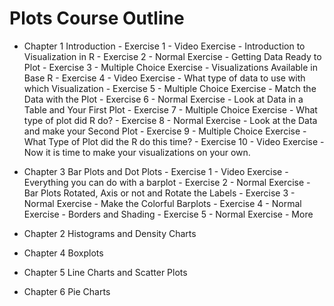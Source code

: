 # Plots Course Outline

- Chapter 1 Introduction
      - Exercise  1 - Video Exercise  - Introduction to Visualization in R
      - Exercise  2 - Normal Exercise - Getting Data Ready to Plot
      - Exercise  3 - Multiple Choice Exercise - Visualizations Available in Base R
      - Exercise  4 - Video Exercise - What type of data to use with which Visualization
      - Exercise  5 - Multiple Choice Exercise - Match the Data with the Plot
      - Exercise  6 - Normal Exercise - Look at Data in a Table and Your First Plot
      - Exercise  7 - Multiple Choice Exercise - What type of plot did R do?
      - Exercise  8 - Normal Exercise - Look at the Data and make your Second Plot
      - Exercise  9 - Multiple Choice Exercise - What Type of Plot did the R do this time?
      - Exercise 10 - Video Exercise - Now it is time to make your visualizations on your own.
 
- Chapter 3 Bar Plots and Dot Plots
      - Exercise 1 - Video Exercise  - Everything you can do with a barplot
      - Exercise 2 - Normal Exercise - Bar Plots Rotated, Axis or not and Rotate the Labels
      - Exercise 3 - Normal Exercise - Make the Colorful Barplots
      - Exercise 4 - Normal Exercise - Borders and Shading
      - Exercise 5 - Normal Exercise - More

- Chapter 2 Histograms and Density Charts

- Chapter 4 Boxplots

- Chapter 5  Line Charts and Scatter Plots

- Chapter 6 Pie Charts